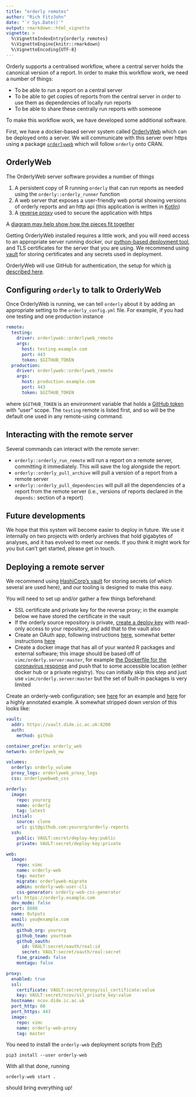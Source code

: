 ```yaml
---
title: "orderly remotes"
author: "Rich FitzJohn"
date: "`r Sys.Date()`"
output: rmarkdown::html_vignette
vignette: >
  %\VignetteIndexEntry{orderly remotes}
  %\VignetteEngine{knitr::rmarkdown}
  %\VignetteEncoding{UTF-8}
---
```


Orderly supports a centralised workflow, where a central server holds the canonical version of a report.  In order to make this workflow work, we need a number of things:

* To be able to run a report on a central server
* To be able to get copies of reports from the central server in order to use them as dependencies of locally run reports
* To be able to share these centrally run reports with someone

To make this workflow work, we have developed some additional software.

First, we have a docker-based server system called [OrderlyWeb](https://github.com/vimc/orderly-web) which can be deployed onto a server.  We will communicate with this server over https using a package [`orderlyweb`](https://github.com/vimc/orderlyweb) which will follow `orderly` onto CRAN.

## OrderlyWeb

The OrderlyWeb server software provides a number of things

1. A persistent copy of R running `orderly` that can run reports as needed using the `orderly::orderly_runner` function
2. A web server that exposes a user-friendly web portal showing versions of orderly reports and an http api (this application is written in [Kotlin](https://kotlinlang.org))
3. A [reverse proxy](https://en.wikipedia.org/wiki/Reverse_proxy) used to secure the application with https

A [diagram may help show how the pieces fit together](https://raw.githubusercontent.com/vimc/montagu-machine/master/docs/diagrams/OrderlyWeb%20architecture.png)

Getting OrderlyWeb installed requires a little work, and you will need access to an appropriate server running docker, our [python-based deployment tool](https://github.com/vimc/orderly-web-deploy/), and TLS certificates for the server that you are using.  We recommend using [vault](https://www.vaultproject.io) for storing certificates and any secrets used in deployment.

OrderlyWeb will use GitHub for authentication, the setup for which [is described here](https://github.com/vimc/orderly-web/blob/master/docs/auth.md#authenticating-with-github).

## Configuring `orderly` to talk to OrderlyWeb

Once OrderlyWeb is running, we can tell `orderly` about it by adding an appropriate setting to the `orderly_config.yml` file.  For example, if you had one testing and one production instance

```yaml
remote:
  testing:
    driver: orderlyweb::orderlyweb_remote
    args:
      host: testing.example.com
      port: 443
      token: $GITHUB_TOKEN
  production:
    driver: orderlyweb::orderlyweb_remote
    args:
      host: production.example.com
      port: 443
      token: $GITHUB_TOKEN
```

where `$GITHUB_TOKEN` is an environment variable that holds a [GitHub token](https://github.com/settings/tokens) with "user" scope.  The `testing` remote is listed first, and so will be the default one used in any remote-using command.

## Interacting with the remote server

Several commands can interact with the remote server:

* `orderly::orderly_run_remote` will run a report on a remote server, committing it immediately. This will save the log alongside the report.
* `orderly::orderly_pull_archive` will pull a version of a report from a remote server
* `orderly::orderly_pull_dependencies` will pull all the dependencies of a report from the remote server (i.e., versions of reports declared in the `depends:` section of a report)

## Future developments

We hope that this system will become easier to deploy in future.  We use it internally on two projects with orderly archives that hold gigabytes of analyses, and it has evolved to meet our needs.  If you think it might work for you but can't get started, please get in touch.

## Deploying a remote server

We recommend using [HashiCorp's vault](https://www.vaultproject.io/) for storing secrets (of which several are used here), and our tooling is designed to make this easy.

You will need to set up and/or gather a few things beforehand:

* SSL certificate and private key for the reverse proxy; in the example below we have stored the certificate in the vault
* If the orderly source repository is private, [create a deploy key](https://developer.github.com/v3/guides/managing-deploy-keys/#deploy-keys) with read-only access to your repository, and add that to the vault also
* Create an OAuth app, following instructions [here](https://github.com/vimc/orderly-web/blob/master/docs/auth.md#authenticating-with-github), somewhat better instructions [here](https://github.com/ncov-ic/setup#create-an-oauth-app)
* Create a docker image that has all of your wanted R packages and external software; this image should be based off of `vimc/orderly.server:master`, for example [the Dockerfile for the coronavirus response](https://github.com/ncov-ic/ncov-orderly/blob/master/docker/Dockerfile) and push that to some accessible location (either docker hub or a private registry).  You can initially skip this step and just use `vimc/orderly.server:master` but the set of built-in packages is very limited

Create an orderly-web configuration; see [here](https://github.com/ncov-ic/ncov-orderly-web/blob/master/config/orderly-web.yml) for an example and [here](https://github.com/vimc/orderly-web-deploy/blob/master/config/complete/orderly-web.yml) for a highly annotated example.  A somewhat stripped down version of this looks like:

```yaml
vault:
  addr: https://vault.dide.ic.ac.uk:8200
  auth:
    method: github

container_prefix: orderly_web
network: orderlyweb_nw

volumes:
  orderly: orderly_volume
  proxy_logs: orderlyweb_proxy_logs
  css: orderlywebweb_css

orderly:
  image:
    repo: yourorg
    name: orderly
    tag: latest
  initial:
    source: clone
    url: git@github.com:yourorg/orderly-reports
  ssh:
    public: VAULT:secret/deploy-key:public
    private: VAULT:secret/deploy-key:private

web:
  image:
    repo: vimc
    name: orderly-web
    tag: master
    migrate: orderlyweb-migrate
    admin: orderly-web-user-cli
    css-generator: orderly-web-css-generator
  url: https://orderly.example.com
  dev_mode: false
  port: 8888
  name: Outputs
  email: you@example.com
  auth:
    github_org: yourorg
    github_team: yourteam
    github_oauth:
      id: VAULT:secret/oauth/real:id
      secret: VAULT:secret/oauth/real:secret
    fine_grained: false
    montagu: false

proxy:
  enabled: true
  ssl:
    certificate: VAULT:secret/proxy/ssl_certificate:value
    key: VAULT:secret/ncov/ssl_private_key:value
  hostname: ncov.dide.ic.ac.uk
  port_http: 80
  port_https: 443
  image:
    repo: vimc
    name: orderly-web-proxy
    tag: master
```

You need to install the `orderly-web` deployment scripts from [PyPi](https://pypi.org/project/orderly-web/)

```
pip3 install --user orderly-web
```

With all that done, running

```
orderly-web start .
```

should bring everything up!
